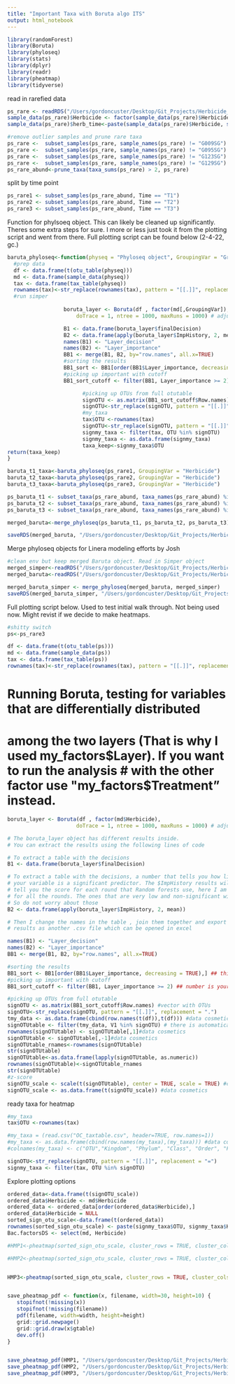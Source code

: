 ```yaml
---
title: "Important Taxa with Boruta algo ITS"
output: html_notebook
---
```



```r
library(randomForest)
library(Boruta)
library(phyloseq)
library(stats)
library(dplyr)
library(readr)
library(pheatmap)
library(tidyverse)
```

read in rarefied data
```r
ps_rare <- readRDS("/Users/gordoncuster/Desktop/Git_Projects/Herbicide_Microbes_PT1/data/PhyloseqObjects/ITS/HerbPt1_rare_ITS.Rdata")
sample_data(ps_rare)$Herbicide <- factor(sample_data(ps_rare)$Herbicide, levels = c("Aatrex", "Clarity", "Hand","Non-Treated","Roundup Powermax"))
sample_data(ps_rare)$herb_time<-paste(sample_data(ps_rare)$Herbicide, sample_data(ps_rare)$Time, sep = "_")

#remove outlier samples and prune rare taxa
ps_rare <-  subset_samples(ps_rare, sample_names(ps_rare) != "G009SG")
ps_rare <-  subset_samples(ps_rare, sample_names(ps_rare) != "G095SG")
ps_rare <-  subset_samples(ps_rare, sample_names(ps_rare) != "G123SG")
ps_rare <-  subset_samples(ps_rare, sample_names(ps_rare) != "G129SG")
ps_rare_abund<-prune_taxa(taxa_sums(ps_rare) > 2, ps_rare)
```
split by time point
```r
ps_rare1 <- subset_samples(ps_rare_abund, Time == "T1")
ps_rare2 <- subset_samples(ps_rare_abund, Time == "T2")
ps_rare3 <- subset_samples(ps_rare_abund, Time == "T3")
```


Function for phylsoeq object. This can likely be cleaned up significantly. Theres some extra steps for sure. I more or less just took it from the plotting script and went from there. Full plotting script can be found below (2-4-22, gc.) 
```r
baruta_phyloseq<-function(physeq = "Phyloseq object", GroupingVar = "Grouping variable"){
  #prep data
  df <- data.frame(t(otu_table(physeq)))
  md <- data.frame(sample_data(physeq))
  tax <- data.frame(tax_table(physeq))
  rownames(tax)<-str_replace(rownames(tax), pattern = "[[.]]", replacement = "=")
  #run simper
 
                  boruta_layer <- Boruta(df , factor(md[,GroupingVar]), 
                      doTrace = 1, ntree = 1000, maxRuns = 1000) # adjust factor!!!!

                  B1 <- data.frame(boruta_layer$finalDecision)  
                  B2 <- data.frame(apply(boruta_layer$ImpHistory, 2, mean))
                  names(B1) <- "Layer_decision"
                  names(B2) <- "Layer_importance"
                  BB1 <- merge(B1, B2, by="row.names", all.x=TRUE)
                  #sorting the results
                  BB1_sort <- BB1[order(BB1$Layer_importance, decreasing = TRUE),] ## this is to give an overwiew and choose cutoff
                  #picking up important with cutoff
                  BB1_sort_cutoff <- filter(BB1, Layer_importance >= 2) ## number is your importance cutoff

                        #picking up OTUs from full otutable
                        signOTU <- as.matrix(BB1_sort_cutoff$Row.names) #vector with OTUs
                        signOTU<-str_replace(signOTU, pattern = "[[.]]", replacement = ".")
                        #my_taxa
                        tax$OTU <-rownames(tax)
                        signOTU<-str_replace(signOTU, pattern = "[[.]]", replacement = "=")
                        signmy_taxa <- filter(tax, OTU %in% signOTU) 
                        signmy_taxa <- as.data.frame(signmy_taxa)
                        taxa_keep<-signmy_taxa$OTU
return(taxa_keep)
}

```


```r
baruta_t1_taxa<-baruta_phyloseq(ps_rare1, GroupingVar = "Herbicide")
baruta_t2_taxa<-baruta_phyloseq(ps_rare2, GroupingVar = "Herbicide")
baruta_t3_taxa<-baruta_phyloseq(ps_rare3, GroupingVar = "Herbicide")
```



```r
ps_baruta_t1 <- subset_taxa(ps_rare_abund, taxa_names(ps_rare_abund) %in% baruta_t1_taxa)
ps_baruta_t2 <- subset_taxa(ps_rare_abund, taxa_names(ps_rare_abund) %in% baruta_t2_taxa)
ps_baruta_t3 <- subset_taxa(ps_rare_abund, taxa_names(ps_rare_abund) %in% baruta_t3_taxa)

merged_baruta<-merge_phyloseq(ps_baruta_t1, ps_baruta_t2, ps_baruta_t3)
```


```r
saveRDS(merged_baruta, "/Users/gordoncuster/Desktop/Git_Projects/Herbicide_Microbes_PT1/data/PhyloseqObjects/ITS/Baruta_taxa_ITS_rareified.Rdata")
```




Merge phyloseq objects for Linera modeling efforts by Josh
```r
#clean env but keep merged Baruta object. Read in Simper object
merged_simper<-readRDS("/Users/gordoncuster/Desktop/Git_Projects/Herbicide_Microbes_PT1/data/PhyloseqObjects/ITS/Simper_taxa_ITS_rareified.Rdata")
merged_baruta<-readRDS("/Users/gordoncuster/Desktop/Git_Projects/Herbicide_Microbes_PT1/data/PhyloseqObjects/ITS/Baruta_taxa_ITS_rareified.Rdata")
```

```r
merged_baruta_simper <- merge_phyloseq(merged_baruta, merged_simper)
saveRDS(merged_baruta_simper, "/Users/gordoncuster/Desktop/Git_Projects/Herbicide_Microbes_PT1/data/PhyloseqObjects/ITS/merged_simper_baruta_ITS.Rdata")
```












Full plotting script below. 
Used to test initial walk through. Not being used now. Might revist if we decide to make heatmaps.
```r
#shitty switch 
ps<-ps_rare3

df <- data.frame(t(otu_table(ps)))
md <- data.frame(sample_data(ps))
tax <- data.frame(tax_table(ps))
rownames(tax)<-str_replace(rownames(tax), pattern = "[[.]]", replacement = "=")
```

# Running Boruta, testing for variables that are differentially distributed 
# among the two layers (That is why I used my_factors$Layer). If you want to run the analysis
# with the other factor use "my_factors$Treatment" instead.
```r
boruta_layer <- Boruta(df , factor(md$Herbicide), 
                      doTrace = 1, ntree = 1000, maxRuns = 1000) # adjust factor!!!!
```

```r
# The boruta_layer object has different results inside.
# You can extract the results using the following lines of code

# To extract a table with the decisions 
B1 <- data.frame(boruta_layer$finalDecision)  
```

```r
# To extract a table with the decisions, a number that tells you how likely is that 
# your variable is a significant predictor. The $ImpHistory results will 
# tell you the score for each round that Random forests use, here I am reporting the average 
# for all the rounds. The ones that are very low and non-significant will appear as -inf
# So do not worry about those
B2 <- data.frame(apply(boruta_layer$ImpHistory, 2, mean))

# Then I change the names in the table , join them together and export the 
# results as another .csv file which can be opened in excel

names(B1) <- "Layer_decision"
names(B2) <- "Layer_importance"
BB1 <- merge(B1, B2, by="row.names", all.x=TRUE)
```


```r
#sorting the results
BB1_sort <- BB1[order(BB1$Layer_importance, decreasing = TRUE),] ## this is to give an overwiew and choose cutoff
#picking up important with cutoff
BB1_sort_cutoff <- filter(BB1, Layer_importance >= 2) ## number is your importance cutoff

#picking up OTUs from full otutable
signOTU <- as.matrix(BB1_sort_cutoff$Row.names) #vector with OTUs
signOTU<-str_replace(signOTU, pattern = "[[.]]", replacement = ".")
tmy_data <- as.data.frame(cbind(row.names(t(df)),t(df))) #data cosmetics - transposition , rownames to col, dataframe
signOTUtable <- filter(tmy_data, V1 %in% signOTU) # there is automatically generated colname it can be problematic
rownames(signOTUtable) <- signOTUtable[,1]#data cosmetics
signOTUtable <- signOTUtable[,-1]#data cosmetics
signOTUtable_rnames<-rownames(signOTUtable)
str(signOTUtable)
signOTUtable<-as.data.frame(lapply(signOTUtable, as.numeric))
rownames(signOTUtable)<-signOTUtable_rnames
str(signOTUtable)
#z-score
signOTU_scale <- scale(t(signOTUtable), center = TRUE, scale = TRUE) #calculating z-score
signOTU_scale <- as.data.frame(t(signOTU_scale)) #data cosmetics 


```

ready taxa for heatmap
```r
#my_taxa
tax$OTU <-rownames(tax)

#my_taxa = (read.csv("OC_taxtable.csv", header=TRUE, row.names=1))
#my_taxa <- as.data.frame(cbind(row.names(my_taxa),(my_taxa))) #data cosmetics
#colnames(my_taxa) <- c("OTU","Kingdom", "Phylum", "Class", "Order", "Family", "Genus", "Species")

signOTU<-str_replace(signOTU, pattern = "[[.]]", replacement = "=")
signmy_taxa <- filter(tax, OTU %in% signOTU) 
```







Explore plotting options
```r
ordered_data<-data.frame(t(signOTU_scale))
ordered_data$Herbicide <- md$Herbicide
ordered_data <- ordered_data[order(ordered_data$Herbicide),]
ordered_data$Herbicide = NULL
sorted_sign_otu_scale<-data.frame(t(ordered_data))  
rownames(sorted_sign_otu_scale) <- paste(signmy_taxa$OTU, signmy_taxa$Kingdom, signmy_taxa$Phylum, signmy_taxa$Class, signmy_taxa$Order, signmy_taxa$Family, signmy_taxa$Genus, signmy_taxa$Species, sep = ";")
Bac.factorsDS <- select(md, Herbicide)

#HMP1<-pheatmap(sorted_sign_otu_scale, cluster_rows = TRUE, cluster_cols = FALSE, scale = "row", cellwidth = 10, cellheigh = 10, fontsize = 10, color = colorRampPalette(c("blue", "white", "red"))(11), annotation_col = Bac.factorsDS)

#HMP2<-pheatmap(sorted_sign_otu_scale, cluster_rows = TRUE, cluster_cols = FALSE, scale = "row", cellwidth = 10, cellheigh = 10, fontsize = 10, color = colorRampPalette(c("blue", "white", "red"))(11), annotation_col = Bac.factorsDS)


HMP3<-pheatmap(sorted_sign_otu_scale, cluster_rows = TRUE, cluster_cols = FALSE, scale = "row", cellwidth = 10, cellheigh = 10, fontsize = 10, color = colorRampPalette(c("blue", "white", "red"))(11), annotation_col = Bac.factorsDS)


save_pheatmap_pdf <- function(x, filename, width=30, height=10) {
   stopifnot(!missing(x))
   stopifnot(!missing(filename))
   pdf(filename, width=width, height=height)
   grid::grid.newpage()
   grid::grid.draw(x$gtable)
   dev.off()
}


save_pheatmap_pdf(HMP1, "/Users/gordoncuster/Desktop/Git_Projects/Herbicide_Microbes_PT1/Figures/Time1_RF_Taxa.pdf")
save_pheatmap_pdf(HMP2, "/Users/gordoncuster/Desktop/Git_Projects/Herbicide_Microbes_PT1/Figures/Time2_RF_Taxa.pdf")
save_pheatmap_pdf(HMP3, "/Users/gordoncuster/Desktop/Git_Projects/Herbicide_Microbes_PT1/Figures/Time3_RF_Taxa.pdf")

```


